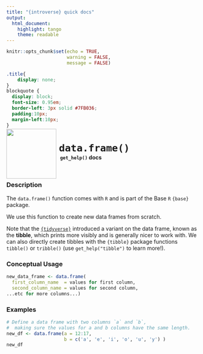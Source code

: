 ```yaml
---
title: "{introverse} quick docs"
output: 
  html_document:
    highlight: tango
    theme: readable
---
```



```r
knitr::opts_chunk$set(echo = TRUE, 
                      warning = FALSE, 
                      message = FALSE)
```

```css
.title{
    display: none;
}
blockquote {
  display: block;
  font-size: 0.95em;
  border-left: 3px solid #7FB036;
  padding:10px;
  margin-left:10px;
}
```

<div>
<br>
 <img src = "logo.png" style = "float:left;height:130px;margin-top:-30px;">
 <span style = "font-weight:bold;font-size:30px;"> 
  &nbsp;<code>data.frame()</code>
 </span>
 <br>
 <b>&nbsp;&nbsp;&nbsp;<code>get_help()</code> docs</b>
</div>
<br>

### Description

The `data.frame()` function comes with `R` and is part of the Base `R` `{base}` package.
  
We use this function to create new data frames from scratch.

Note that the [`{tidyverse}`](https://www.tidyverse.org/) introduced a variant on the data frame, known as the **tibble**, which prints more visibly and is generally nicer to work with. We can also directly create tibbles with the `{tibble}` package functions `tibble()` or `tribble()` (use `get_help("tibble")` to learn more!).

### Conceptual Usage 

```r
new_data_frame <- data.frame(
  first_column_name  = values for first column,
  second_column_name = values for second column,
...etc for more columns...)
```

### Examples


```r
# Define a data frame with two columns `a` and `b`, 
#  making sure the values for a and b columns have the same length. 
new_df <- data.frame(a = 12:17,
                     b = c('a', 'e', 'i', 'o', 'u', 'y') )
new_df
```


